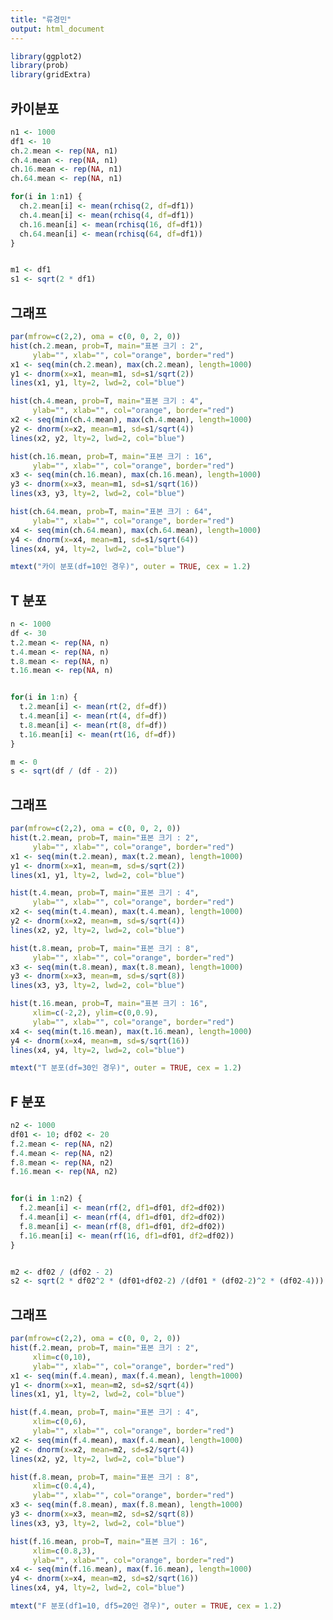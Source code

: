 ```yaml
---
title: "류경민"
output: html_document
---
```


```r
library(ggplot2)
library(prob)
library(gridExtra)

```

## 카이분포 ##

```r
n1 <- 1000
df1 <- 10
ch.2.mean <- rep(NA, n1)
ch.4.mean <- rep(NA, n1)
ch.16.mean <- rep(NA, n1)
ch.64.mean <- rep(NA, n1)

for(i in 1:n1) {
  ch.2.mean[i] <- mean(rchisq(2, df=df1))
  ch.4.mean[i] <- mean(rchisq(4, df=df1))
  ch.16.mean[i] <- mean(rchisq(16, df=df1))
  ch.64.mean[i] <- mean(rchisq(64, df=df1))
}


m1 <- df1
s1 <- sqrt(2 * df1)
```

## 그래프

```r
par(mfrow=c(2,2), oma = c(0, 0, 2, 0))
hist(ch.2.mean, prob=T, main="표본 크기 : 2", 
     ylab="", xlab="", col="orange", border="red")
x1 <- seq(min(ch.2.mean), max(ch.2.mean), length=1000)
y1 <- dnorm(x=x1, mean=m1, sd=s1/sqrt(2))
lines(x1, y1, lty=2, lwd=2, col="blue")

hist(ch.4.mean, prob=T, main="표본 크기 : 4", 
     ylab="", xlab="", col="orange", border="red")
x2 <- seq(min(ch.4.mean), max(ch.4.mean), length=1000)
y2 <- dnorm(x=x2, mean=m1, sd=s1/sqrt(4))
lines(x2, y2, lty=2, lwd=2, col="blue")

hist(ch.16.mean, prob=T, main="표본 크기 : 16", 
     ylab="", xlab="", col="orange", border="red")
x3 <- seq(min(ch.16.mean), max(ch.16.mean), length=1000)
y3 <- dnorm(x=x3, mean=m1, sd=s1/sqrt(16))
lines(x3, y3, lty=2, lwd=2, col="blue")

hist(ch.64.mean, prob=T, main="표본 크기 : 64", 
     ylab="", xlab="", col="orange", border="red")
x4 <- seq(min(ch.64.mean), max(ch.64.mean), length=1000)
y4 <- dnorm(x=x4, mean=m1, sd=s1/sqrt(64))
lines(x4, y4, lty=2, lwd=2, col="blue")

mtext("카이 분포(df=10인 경우)", outer = TRUE, cex = 1.2)
```

## T 분포 ##

```r
n <- 1000
df <- 30
t.2.mean <- rep(NA, n)
t.4.mean <- rep(NA, n)
t.8.mean <- rep(NA, n)
t.16.mean <- rep(NA, n)


for(i in 1:n) {
  t.2.mean[i] <- mean(rt(2, df=df))
  t.4.mean[i] <- mean(rt(4, df=df))
  t.8.mean[i] <- mean(rt(8, df=df))
  t.16.mean[i] <- mean(rt(16, df=df))
}

m <- 0
s <- sqrt(df / (df - 2))

```

## 그래프 ##
```r
par(mfrow=c(2,2), oma = c(0, 0, 2, 0))
hist(t.2.mean, prob=T, main="표본 크기 : 2", 
     ylab="", xlab="", col="orange", border="red")
x1 <- seq(min(t.2.mean), max(t.2.mean), length=1000)
y1 <- dnorm(x=x1, mean=m, sd=s/sqrt(2))
lines(x1, y1, lty=2, lwd=2, col="blue")

hist(t.4.mean, prob=T, main="표본 크기 : 4", 
     ylab="", xlab="", col="orange", border="red")
x2 <- seq(min(t.4.mean), max(t.4.mean), length=1000)
y2 <- dnorm(x=x2, mean=m, sd=s/sqrt(4))
lines(x2, y2, lty=2, lwd=2, col="blue")

hist(t.8.mean, prob=T, main="표본 크기 : 8", 
     ylab="", xlab="", col="orange", border="red")
x3 <- seq(min(t.8.mean), max(t.8.mean), length=1000)
y3 <- dnorm(x=x3, mean=m, sd=s/sqrt(8))
lines(x3, y3, lty=2, lwd=2, col="blue")

hist(t.16.mean, prob=T, main="표본 크기 : 16", 
     xlim=c(-2,2), ylim=c(0,0.9), 
     ylab="", xlab="", col="orange", border="red")
x4 <- seq(min(t.16.mean), max(t.16.mean), length=1000)
y4 <- dnorm(x=x4, mean=m, sd=s/sqrt(16))
lines(x4, y4, lty=2, lwd=2, col="blue")

mtext("T 분포(df=30인 경우)", outer = TRUE, cex = 1.2)
```

## F 분포 ##

```r
n2 <- 1000
df01 <- 10; df02 <- 20
f.2.mean <- rep(NA, n2)
f.4.mean <- rep(NA, n2)
f.8.mean <- rep(NA, n2)
f.16.mean <- rep(NA, n2)


for(i in 1:n2) {
  f.2.mean[i] <- mean(rf(2, df1=df01, df2=df02))
  f.4.mean[i] <- mean(rf(4, df1=df01, df2=df02))
  f.8.mean[i] <- mean(rf(8, df1=df01, df2=df02))
  f.16.mean[i] <- mean(rf(16, df1=df01, df2=df02))
}


m2 <- df02 / (df02 - 2)
s2 <- sqrt(2 * df02^2 * (df01+df02-2) /(df01 * (df02-2)^2 * (df02-4)))

```

## 그래프 ##
```r
par(mfrow=c(2,2), oma = c(0, 0, 2, 0))
hist(f.2.mean, prob=T, main="표본 크기 : 2", 
     xlim=c(0,10),
     ylab="", xlab="", col="orange", border="red")
x1 <- seq(min(f.4.mean), max(f.4.mean), length=1000)
y1 <- dnorm(x=x1, mean=m2, sd=s2/sqrt(4))
lines(x1, y1, lty=2, lwd=2, col="blue")

hist(f.4.mean, prob=T, main="표본 크기 : 4", 
     xlim=c(0,6),
     ylab="", xlab="", col="orange", border="red")
x2 <- seq(min(f.4.mean), max(f.4.mean), length=1000)
y2 <- dnorm(x=x2, mean=m2, sd=s2/sqrt(4))
lines(x2, y2, lty=2, lwd=2, col="blue")

hist(f.8.mean, prob=T, main="표본 크기 : 8", 
     xlim=c(0.4,4),
     ylab="", xlab="", col="orange", border="red")
x3 <- seq(min(f.8.mean), max(f.8.mean), length=1000)
y3 <- dnorm(x=x3, mean=m2, sd=s2/sqrt(8))
lines(x3, y3, lty=2, lwd=2, col="blue")

hist(f.16.mean, prob=T, main="표본 크기 : 16", 
     xlim=c(0.8,3),
     ylab="", xlab="", col="orange", border="red")
x4 <- seq(min(f.16.mean), max(f.16.mean), length=1000)
y4 <- dnorm(x=x4, mean=m2, sd=s2/sqrt(16))
lines(x4, y4, lty=2, lwd=2, col="blue")

mtext("F 분포(df1=10, df5=20인 경우)", outer = TRUE, cex = 1.2)

```
